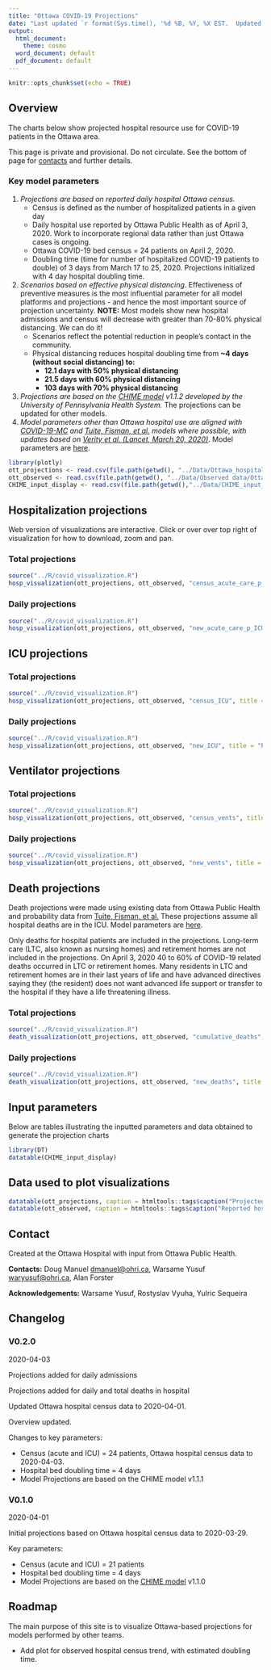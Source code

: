 ```yaml
---
title: "Ottawa COVID-19 Projections"
date: "Last updated `r format(Sys.time(), '%d %B, %Y, %X EST.  Updated daily around noon, EST')`"
output:
  html_document:
    theme: cosmo
  word_document: default
  pdf_document: default
---
```


```r
knitr::opts_chunk$set(echo = TRUE)
```

## Overview
The charts below show projected hospital resource use for COVID-19 patients in the Ottawa area. 

This page is private and provisional. Do not circulate. See the bottom of page for [contacts](#contact) and further details. 

### Key model parameters
1) *Projections are based on reported daily hospital Ottawa census.* 
    - Census is defined as the number of hospitalized patients in a given day 
    - Daily hospital use reported by Ottawa Public Health as of April 3, 2020. Work to incorporate regional data rather than just Ottawa cases is ongoing.
    - Ottawa COVID-19 bed census = 24 patients on April 2, 2020. 
    - Doubling time (time for number of hospitalized COVID-19 patients to double) of 3 days from March 17 to 25, 2020. Projections initialized with 4 day hospital doubling time. 
2) *Scenarios based on effective physical distancing.* Effectiveness of preventive measures is the most influential parameter for all model platforms and projections - and hence the most important source of projection uncertainty. **NOTE:** Most models show new hospital admissions and census will decrease with greater than 70-80% physical distancing. We can do it!
    - Scenarios reflect the potential reduction in people's contact in the community. 
    - Physical distancing reduces hospital doubling time from **~4 days (without social distancing) to:**
        - **12.1 days with 50% physical distancing** 
        - **21.5 days with 60% physical distancing**
        - **103 days with 70% physical distancing**
        
3) *Projections are based on the [CHIME model](https://penn-chime.phl.io/) v1.1.2 developed by the University of Pennsylvania Health System.* The projections can be updated for other models.
4) *Model parameters other than Ottawa hospital use are aligned with [COVID-19-MC](https://www.covid-19-mc.ca/interactive-model) and [Tuite, Fisman, et al.](https://www.medrxiv.org/content/10.1101/2020.03.24.20042705v1) models where possible, with updates based on [Verity et al. (Lancet, March 20, 2020)](https://www.thelancet.com/journals/laninf/article/PIIS1473-3099(20)30243-7/fulltext)*. Model parameters are [here](#parameters).

```r
library(plotly)
ott_projections <- read.csv(file.path(getwd(), "../Data/Ottawa_hospitalization_estimates_COVID.csv"))
ott_observed <- read.csv(file.path(getwd(), "../Data/Observed data/Ottawa_Observed_COVID_Hospital_Use.csv"))
CHIME_input_display <- read.csv(file.path(getwd(),"../Data/CHIME_input_display.csv"))
```

## Hospitalization projections

Web version of visualizations are interactive. Click or over over top right of visualization for how to download, zoom and pan.

### Total projections

```r
source("../R/covid_visualization.R")
hosp_visualization(ott_projections, ott_observed, "census_acute_care_p_ICU", title = "Projected census of COVID-19 hospitalizations (acute + ICU) in Ottawa", y_label = "Census (# of patients)", annote = TRUE)
```

### Daily projections

```r
source("../R/covid_visualization.R")
hosp_visualization(ott_projections, ott_observed, "new_acute_care_p_ICU", title = "Projected daily COVID-19 hospitalizations (acute + ICU) in Ottawa", y_label = "New admissions (# of patients)")
```

## ICU projections

### Total projections

```r
source("../R/covid_visualization.R")
hosp_visualization(ott_projections, ott_observed, "census_ICU", title = "Projected census of COVID-19 ICU patients in Ottawa", y_label = "Census (# of patients)")
```

### Daily projections

```r
source("../R/covid_visualization.R")
hosp_visualization(ott_projections, ott_observed, "new_ICU", title = "Projected daily COVID-19 ICU admissions in Ottawa", y_label = "New admissions (# of patients)")
```

## Ventilator projections

### Total projections

```r
source("../R/covid_visualization.R")
hosp_visualization(ott_projections, ott_observed, "census_vents", title = "Projected census of COVID-19 ventilator use in Ottawa", y_label = "Census (# of patients)")
```

### Daily projections

```r
source("../R/covid_visualization.R")
hosp_visualization(ott_projections, ott_observed, "new_vents", title = "Projected daily COVID-19 ventilator use in Ottawa", y_label = "New admissions (# of patients)")
```

## Death projections

Death projections were made using existing data from Ottawa Public Health and probability data from [Tuite, Fisman, et al.](https://www.medrxiv.org/content/10.1101/2020.03.24.20042705v1) These projections assume all hospital deaths are in the ICU. Model parameters are [here](#parameters). 

Only deaths for hospital patients are included in the projections. Long-term care (LTC, also known as nursing homes) and retirement homes are not included in the projections. On April 3, 2020 40 to 60% of COVID-19 related deaths occurred in LTC or retirement homes. Many residents in LTC and retirement homes are in their last years of life and have advanced directives saying they (the resident) does not want advanced life support or transfer to the hospital if they have a life threatening illness. 

### Total projections

```r
source("../R/covid_visualization.R")
death_visualization(ott_projections, ott_observed, "cumulative_deaths", title = "Projected number of COVID-19 total hospital deaths in Ottawa", y_label = "Reported deaths")
```

### Daily projections

```r
source("../R/covid_visualization.R")
death_visualization(ott_projections, ott_observed, "new_deaths", title = "Projected number of COVID-19 daily hospital deaths in Ottawa", y_label = "Reported deaths")
```

## Input parameters {#parameters}

Below are tables illustrating the inputted parameters and data obtained to generate the projection charts

```r
library(DT)
datatable(CHIME_input_display)
```

## Data used to plot visualizations

```r
datatable(ott_projections, caption = htmltools::tags$caption("Projected data", style="font-size: 20px"), options = list(scrollX = TRUE))
datatable(ott_observed, caption = htmltools::tags$caption("Reported hospital use and deaths from Ottawa Public Health", style="font-size: 20px"), options = list(scrollX = TRUE))
```

## Contact {#contact}
Created at the Ottawa Hospital with input from Ottawa Public Health.

**Contacts:** Doug Manuel [dmanuel@ohri.ca](mailto:dmanuel@ohri.ca), Warsame Yusuf [waryusuf@ohri.ca](mailto:waryusuf@ohri.ca), Alan Forster

**Acknowledgements:** Warsame Yusuf, Rostyslav Vyuha, Yulric Sequeira

## Changelog

### V0.2.0
2020-04-03

Projections added for daily admissions

Projections added for daily and total deaths in hospital

Updated Ottawa hospital census data to 2020-04-01.

Overview updated.

Changes to key parameters:

- Census (acute and ICU) = 24 patients, Ottawa hospital census data to 2020-04-03.
- Hospital bed doubling time = 4 days
- Model Projections are based on the CHIME model v1.1.1

### V0.1.0 
2020-04-01

Initial projections based on Ottawa hospital census data to 2020-03-29.

Key parameters:

- Census (acute and ICU) = 21 patients
- Hospital bed doubling time = 4 days
- Model Projections are based on the [CHIME model](https://penn-chime.phl.io/) v1.1.0

## Roadmap
The main purpose of this site is to visualize Ottawa-based projections for models performed by other teams.

- Add plot for observed hospital census trend, with estimated doubling time. 
